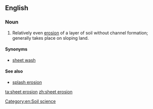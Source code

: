 ==English==
===Noun===
{{en-noun|-|head=[[sheet]] [[erosion]]}}

# Relatively even [[erosion]] of a layer of soil without channel formation; generally takes place on sloping land.

====Synonyms====
*[[sheet wash]]

====See also====
*[[splash erosion]]

[[Category:en:Soil science]]

[[ta:sheet erosion]]
[[zh:sheet erosion]]